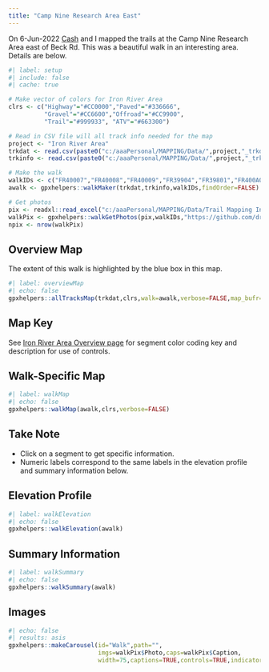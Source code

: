 ```yaml
---
title: "Camp Nine Research Area East"
---
```


On 6-Jun-2022 [Cash](../shelties.html#cash) and I mapped the trails at the Camp Nine Research Area east of Beck Rd. This was a beautiful walk in an interesting area. Details are below.

```r
#| label: setup
#| include: false
#| cache: true

# Make vector of colors for Iron River Area
clrs <- c("Highway"="#CC0000","Paved"="#336666",
          "Gravel"="#CC6600","Offroad"="#CC9900",
          "Trail"="#999933", "ATV"="#663300")

# Read in CSV file will all track info needed for the map
project <- "Iron River Area"
trkdat <- read.csv(paste0("c:/aaaPersonal/MAPPING/Data/",project,"_trkdat.csv"))
trkinfo <- read.csv(paste0("c:/aaaPersonal/MAPPING/Data/",project,"_trkinfo.csv"))

# Make the walk
walkIDs <- c("FR40007","FR40008","FR40009","FR39904","FR39801","FR400A01","BECK06")
awalk <- gpxhelpers::walkMaker(trkdat,trkinfo,walkIDs,findOrder=FALSE)

# Get photos
pix <- readxl::read_excel("c:/aaaPersonal/MAPPING/Data/Trail Mapping Info.xlsx",sheet="Photos")
walkPix <- gpxhelpers::walkGetPhotos(pix,walkIDs,"https://github.com/droglenc/MAPPING/raw/main/Images")
npix <- nrow(walkPix)
```

## Overview Map
The extent of this walk is highlighted by the blue box in this map.

```r
#| label: overviewMap
#| echo: false
gpxhelpers::allTracksMap(trkdat,clrs,walk=awalk,verbose=FALSE,map_bufr=0.0008)
```

:::{.callout-info appearance="simple"}
## Map Key
See [Iron River Area Overview page](Iron River Area.html) for segment color coding key and description for use of controls.
:::

## Walk-Specific Map
```r
#| label: walkMap
#| echo: false
gpxhelpers::walkMap(awalk,clrs,verbose=FALSE)
```

:::{.callout-note appearance="simple"}
## Take Note
- Click on a segment to get specific information.
- Numeric labels correspond to the same labels in the elevation profile and summary information below.
:::

## Elevation Profile
```r
#| label: walkElevation
#| echo: false
gpxhelpers::walkElevation(awalk)
```

## Summary Information
```r
#| label: walkSummary
#| echo: false
gpxhelpers::walkSummary(awalk)
```

## Images
```r
#| echo: false
#| results: asis
gpxhelpers::makeCarousel(id="Walk",path="",
                         imgs=walkPix$Photo,caps=walkPix$Caption,
                         width=75,captions=TRUE,controls=TRUE,indicators=FALSE)
```
